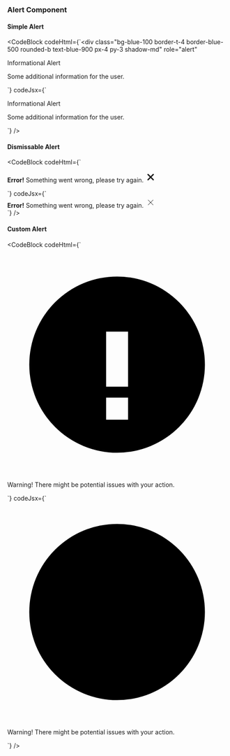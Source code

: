 ---
---


### Alert Component

#### Simple Alert

<Preview>
    <SimpleAlert />
</Preview>

<CodeBlock
  codeHtml={`<div
  class="bg-blue-100 border-t-4 border-blue-500 rounded-b text-blue-900 px-4 py-3 shadow-md"
  role="alert"
>
  <div class="flex">
    <div>
      <p class="m-0 text-lg font-bold">Informational Alert</p>
      <p class="m-0 text-sm">Some additional information for the user.</p>
    </div>
  </div>
</div>`}
  codeJsx={`<div
  className="bg-blue-100 border-t-4 border-blue-500 rounded-b text-blue-900 px-4 py-3 shadow-md"
  role="alert"
>
  <div className="flex">
    <div>
      <p className="m-0 text-lg font-bold">Informational Alert</p>
      <p className="m-0 text-sm">Some additional information for the user.</p>
    </div>
  </div>
</div>`}
/>

#### Dismissable Alert

<Preview>
    <DismissableAlert />
</Preview>

<CodeBlock
  codeHtml={`<div class="bg-red-100 border text-base border-red-400 text-red-700 px-4 py-3 rounded relative">
  <strong class="font-bold text-red-700 mr-2">Error!</strong>
  <span class="block sm:inline">Something went wrong, please try again.</span>
  <span class="absolute top-0 bottom-0 right-0 px-4 py-3 cursor-pointer">
    <svg
      xmlns="http://www.w3.org/2000/svg"
      width="24"
      height="24"
      fill="none"
      viewBox="0 0 24 24"
      stroke-width="3"
      stroke-linecap="round"
      stroke-linejoin="round"
      stroke="currentColor"
      class="h-6 w-6 fill-current text-red-500"
    >
      <path d="M18 6 6 18M6 6l12 12" />
    </svg>
  </span>
</div>`}
  codeJsx={`<div className="bg-red-100 border text-base border-red-400 text-red-700 px-4 py-3 rounded relative">
  <strong className="font-bold text-red-700 mr-2">Error!</strong>
  <span className="block sm:inline">Something went wrong, please try again.</span>
  <span className="absolute top-0 bottom-0 right-0 px-4 py-3 cursor-pointer">
    <svg
      xmlns="http://www.w3.org/2000/svg"
      width="24"
      height="24"
      fill="none"
      viewBox="0 0 24 24"
      strokeWidth="3"
      strokeLinecap="round"
      strokeLinejoin="round"
      stroke="currentColor"
      className="h-6 w-6 fill-current text-red-500"
    >
      <path d="M18 6 6 18M6 6l12 12" />
    </svg>
  </span>
</div>`}
/>


#### Custom Alert

<Preview>
    <CustomAlert />
</Preview>

<CodeBlock
  codeHtml={`<div class="bg-yellow-50 border-l-4 border-yellow-400 p-4" role="alert">
  <div class="flex">
    <div class="flex-shrink-0">
      <svg
        class="h-5 w-5 text-yellow-400"
        xmlns="http://www.w3.org/2000/svg"
        viewBox="0 0 20 20"
      >
        <path
          fill-rule="evenodd"
          d="M10 18a8 8 0 100-16 8 8 0 000 16zm1-11h-2v5h2V7zm0 6h-2v2h2v-2z"
          clip-rule="evenodd"
        />
      </svg>
    </div>
    <div class="ml-3">
      <p class="m-0 text-sm text-yellow-700">
        Warning! There might be potential issues with your action.
      </p>
    </div>
  </div>
</div>`}
  codeJsx={`<div className="bg-yellow-50 border-l-4 border-yellow-400 p-4" role="alert">
  <div className="flex">
    <div className="flex-shrink-0">
      <svg
        className="h-5 w-5 text-yellow-400"
        xmlns="http://www.w3.org/2000/svg"
        viewBox="0 0 20 20"
      >
        <path
          fillRule="evenodd"
          d="M10 18a8 8 0 100-16 8 8 0 000 16zm1-11h-2v5h2V7zm0 6h-2v2h2v-2z"
          clipRule="evenodd"
        />
      </svg>
    </div>
    <div className="ml-3">
      <p className="m-0 text-sm text-yellow-700">
        Warning! There might be potential issues with your action.
      </p>
    </div>
  </div>
</div>`}
/>

